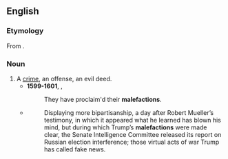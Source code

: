 ==English==

===Etymology===
From {{der|en|la|malefaciō}}.

===Noun===
{{en-noun}}

# A [[crime]], an offense, an evil deed.
#* '''1599-1601''', {{w|William Shakespeare}}, ''{{w|Hamlet}}''
#*: They have proclaim'd their '''malefactions'''.
#* {{rfdatek|en|Sid Schwab}}
#*: Displaying more bipartisanship, a day after Robert Mueller’s testimony, in which it appeared what he learned has blown his mind, but during which Trump’s '''malefactions''' were made clear, the Senate Intelligence Committee released its report on Russian election interference; those virtual acts of war Trump has called fake news.